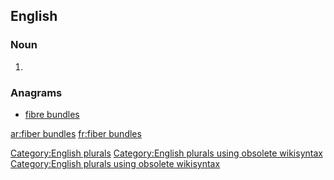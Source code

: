 
==English==

===Noun===
{{head|en}}

# {{plural of|fiber bundle}}

===Anagrams===
* [[fibre bundles#English|fibre bundles]]

[[Category:English plurals]][[Category:English plurals using obsolete wikisyntax]][[Category:English plurals using obsolete wikisyntax]]

[[ar:fiber bundles]]
[[fr:fiber bundles]]